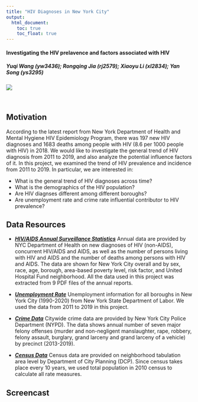 ```yaml
---
title: "HIV Diagnoses in New York City"
output: 
  html_document:
    toc: true
    toc_float: true
---
```



#### **Investigating the HIV prelavence and factors associated with HIV**
##### Yuqi Wang (yw3436); Rongqing Jia (rj2579); Xiaoyu Li (xl2834); Yan Song (ys3295)

<img src="image/nyc_pic.JPG" style=:width:75%">

<br>

## **Motivation**
According to the latest report from New York Department of Health and Mental Hygiene HIV Epidemiology Program, there was 197 new HIV diagnoses and 1683 deaths among people with HIV (8.6 per 1000 people with HIV) in 2018. We would like to investigate the general trend of HIV diagnosis from 2011 to 2019, and also analyze the potential influence factors of it. In this project, we examined the trend of HIV prevalence and incidence from 2011 to 2019. In particular, we are interested in:

* What is the general trend of HIV diagnoses across time?
* What is the demographics of the HIV population? 
* Are HIV diagnses different among different boroughs? 
* Are unemployment rate and crime rate influential contributor to HIV prevalence?


## **Data Resources**

* [***HIV/AIDS Annual Surveillance Statistics***](https://www1.nyc.gov/site/doh/data/data-sets/hiv-aids-annual-surveillance-statistics.page) Annual data are provided by NYC Department of Health on new diagnoses of HIV (non-AIDS), concurrent HIV/AIDS and AIDS, as well as the number of persons living with HIV and AIDS and the number of deaths among persons with HIV and AIDS. The data are shown for New York City overall and by sex, race, age, borough, area-based poverty level, risk factor, and United Hospital Fund neighborhood. All the data used in this project was extracted from 9 PDF files of the annual reports.

* [***Unemployment Rate***](https://labor.ny.gov/stats/LSLAUS.shtm) Unemployment information for all boroughs in New York City (1990-2020) from New York State Department of Labor. We used the data from 2011 to 2019 in this project.

* [***Crime Data***](https://www1.nyc.gov/site/nypd/stats/crime-statistics/historical.page) Citywide crime data are provided by New York City Police Department (NYPD). The data shows annual number of seven major felony offenses (murder and non-negligent manslaughter, rape, robbery, felony assault, burglary, grand larceny and grand larceny of a vehicle) by precinct (2013-2019).

* [***Census Data***](https://data.cityofnewyork.us/City-Government/Census-Demographics-at-the-Neighborhood-Tabulation/rnsn-acs2) Census data are provided on neighborhood tabulation area level by Department of City Planning (DCP). Since census takes place every 10 years, we used total population in 2010 census to calculate all rate measures.

## **Screencast**









